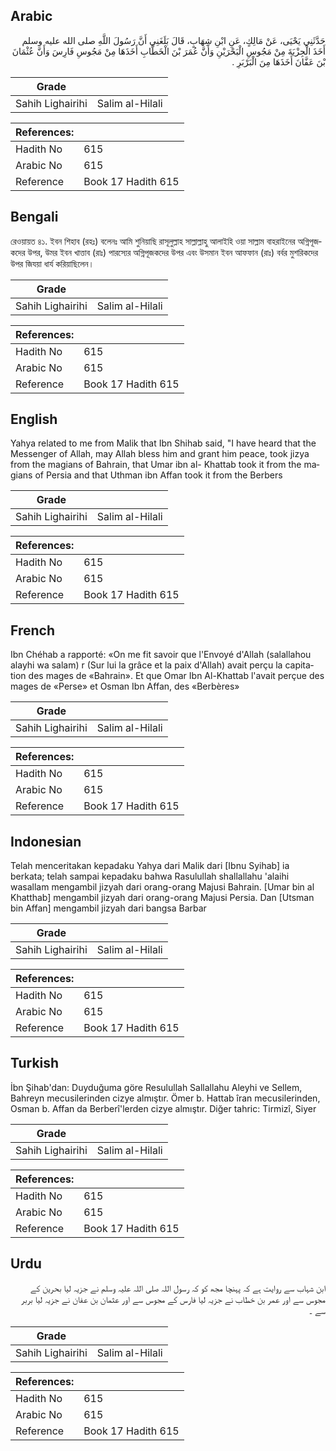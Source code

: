## Arabic


<div dir="rtl" lang="ar" style={{fontSize:'larger',backgroundColor:'#f8f9fa',padding:20}}>
حَدَّثَنِي يَحْيَى، عَنْ مَالِكٍ، عَنِ ابْنِ شِهَابٍ، قَالَ بَلَغَنِي أَنَّ رَسُولَ اللَّهِ صلى الله عليه وسلم أَخَذَ الْجِزْيَةَ مِنْ مَجُوسِ الْبَحْرَيْنِ وَأَنَّ عُمَرَ بْنَ الْخَطَّابِ أَخَذَهَا مِنْ مَجُوسِ فَارِسَ وَأَنَّ عُثْمَانَ بْنَ عَفَّانَ أَخَذَهَا مِنَ الْبَرْبَرِ ‏.‏
</div>
<div style={{backgroundColor:'#f8f9fa',padding:20, marginBottom: 10}}><table> <thead> <tr> <th>Grade</th> <th></th> </tr> </thead> <tbody> <tr><td>Sahih Lighairihi</td><td>Salim al-Hilali</td></tr></tbody></table><table> <thead> <tr> <th>References:</th> <th></th> </tr> </thead> <tbody><tr><td>Hadith No</td><td>615</td></tr><tr><td>Arabic No</td><td>615</td></tr><tr><td>Reference</td><td>Book 17 Hadith 615</td></tr></tbody></table></div>

## Bengali


<div dir="ltr" lang="bn" style={{fontSize:'larger',backgroundColor:'#f8f9fa',padding:20}}>
রেওয়ায়ত ৪১. ইবন শিহাব (রহঃ) বলেনঃ আমি শুনিয়াছি রাসূলুল্লাহ সাল্লাল্লাহু আলাইহি ওয়া সাল্লাম বাহরাইনের অগ্নিপূজকদের উপর, উমর ইবন খাত্তাব (রাঃ) পারস্যের অগ্নিপূজকদের উপর এবং উসমান ইবন আফফান (রাঃ) বর্বর মুশরিকদের উপর জিযয়া ধার্য করিয়াছিলেন।
</div>
<div style={{backgroundColor:'#f8f9fa',padding:20, marginBottom: 10}}><table> <thead> <tr> <th>Grade</th> <th></th> </tr> </thead> <tbody> <tr><td>Sahih Lighairihi</td><td>Salim al-Hilali</td></tr></tbody></table><table> <thead> <tr> <th>References:</th> <th></th> </tr> </thead> <tbody><tr><td>Hadith No</td><td>615</td></tr><tr><td>Arabic No</td><td>615</td></tr><tr><td>Reference</td><td>Book 17 Hadith 615</td></tr></tbody></table></div>

## English


<div dir="ltr" lang="en" style={{fontSize:'larger',backgroundColor:'#f8f9fa',padding:20}}>
Yahya related to me from Malik that Ibn Shihab said, "I have heard that the Messenger of Allah, may Allah bless him and grant him peace, took jizya from the magians of Bahrain, that Umar ibn al- Khattab took it from the magians of Persia and that Uthman ibn Affan took it from the Berbers
</div>
<div style={{backgroundColor:'#f8f9fa',padding:20, marginBottom: 10}}><table> <thead> <tr> <th>Grade</th> <th></th> </tr> </thead> <tbody> <tr><td>Sahih Lighairihi</td><td>Salim al-Hilali</td></tr></tbody></table><table> <thead> <tr> <th>References:</th> <th></th> </tr> </thead> <tbody><tr><td>Hadith No</td><td>615</td></tr><tr><td>Arabic No</td><td>615</td></tr><tr><td>Reference</td><td>Book 17 Hadith 615</td></tr></tbody></table></div>

## French


<div dir="ltr" lang="fr" style={{fontSize:'larger',backgroundColor:'#f8f9fa',padding:20}}>
Ibn Chéhab a rapporté: «On me fit savoir que l'Envoyé d'Allah (salallahou alayhi wa salam) r (Sur lui la grâce et la paix d'Allah) avait perçu la capitation des mages de «Bahrain». Et que Omar Ibn Al-Khattab l'avait perçue des mages de «Perse» et Osman Ibn Affan, des «Berbères»
</div>
<div style={{backgroundColor:'#f8f9fa',padding:20, marginBottom: 10}}><table> <thead> <tr> <th>Grade</th> <th></th> </tr> </thead> <tbody> <tr><td>Sahih Lighairihi</td><td>Salim al-Hilali</td></tr></tbody></table><table> <thead> <tr> <th>References:</th> <th></th> </tr> </thead> <tbody><tr><td>Hadith No</td><td>615</td></tr><tr><td>Arabic No</td><td>615</td></tr><tr><td>Reference</td><td>Book 17 Hadith 615</td></tr></tbody></table></div>

## Indonesian


<div dir="ltr" lang="id" style={{fontSize:'larger',backgroundColor:'#f8f9fa',padding:20}}>
Telah menceritakan kepadaku Yahya dari Malik dari [Ibnu Syihab] ia berkata; telah sampai kepadaku bahwa Rasulullah shallallahu 'alaihi wasallam mengambil jizyah dari orang-orang Majusi Bahrain. [Umar bin al Khatthab] mengambil jizyah dari orang-orang Majusi Persia. Dan [Utsman bin Affan] mengambil jizyah dari bangsa Barbar
</div>
<div style={{backgroundColor:'#f8f9fa',padding:20, marginBottom: 10}}><table> <thead> <tr> <th>Grade</th> <th></th> </tr> </thead> <tbody> <tr><td>Sahih Lighairihi</td><td>Salim al-Hilali</td></tr></tbody></table><table> <thead> <tr> <th>References:</th> <th></th> </tr> </thead> <tbody><tr><td>Hadith No</td><td>615</td></tr><tr><td>Arabic No</td><td>615</td></tr><tr><td>Reference</td><td>Book 17 Hadith 615</td></tr></tbody></table></div>

## Turkish


<div dir="ltr" lang="tr" style={{fontSize:'larger',backgroundColor:'#f8f9fa',padding:20}}>
İbn Şihab'dan: Duyduğuma göre Resulullah Sallallahu Aleyhi ve Sellem, Bahreyn mecusilerinden cizye almıştır. Ömer b. Hattab îran mecusilerinden, Osman b. Affan da Berberî'lerden cizye almıştır. Diğer tahric: Tirmizî, Siyer
</div>
<div style={{backgroundColor:'#f8f9fa',padding:20, marginBottom: 10}}><table> <thead> <tr> <th>Grade</th> <th></th> </tr> </thead> <tbody> <tr><td>Sahih Lighairihi</td><td>Salim al-Hilali</td></tr></tbody></table><table> <thead> <tr> <th>References:</th> <th></th> </tr> </thead> <tbody><tr><td>Hadith No</td><td>615</td></tr><tr><td>Arabic No</td><td>615</td></tr><tr><td>Reference</td><td>Book 17 Hadith 615</td></tr></tbody></table></div>

## Urdu


<div dir="rtl" lang="ur" style={{fontSize:'larger',backgroundColor:'#f8f9fa',padding:20}}>
ابن شہاب سے روایت ہے کہ پہنچا مجھ کو کہ رسول اللہ صلی اللہ علیہ وسلم نے جزیہ لیا بحرین کے مجوس سے اور عمر بن خطاب نے جزیہ لیا فارس کے مجوس سے اور عثمان بن عفان نے جزیہ لیا بربر سے ۔
</div>
<div style={{backgroundColor:'#f8f9fa',padding:20, marginBottom: 10}}><table> <thead> <tr> <th>Grade</th> <th></th> </tr> </thead> <tbody> <tr><td>Sahih Lighairihi</td><td>Salim al-Hilali</td></tr></tbody></table><table> <thead> <tr> <th>References:</th> <th></th> </tr> </thead> <tbody><tr><td>Hadith No</td><td>615</td></tr><tr><td>Arabic No</td><td>615</td></tr><tr><td>Reference</td><td>Book 17 Hadith 615</td></tr></tbody></table></div>